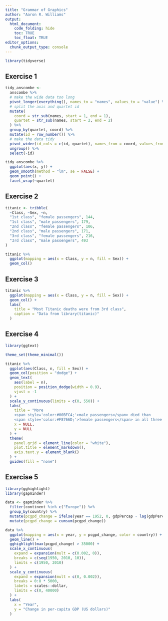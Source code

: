 ```yaml
---
title: "Grammar of Graphics"
author: "Aaron R. Williams"
output:
  html_document:
    code_folding: hide
    toc: TRUE
    toc_float: TRUE
editor_options:
  chunk_output_type: console
---
```


```r
library(tidyverse)

```

## Exercise 1

```r
tidy_anscombe <- 
  anscombe %>%
  # make the wide data too long
  pivot_longer(everything(), names_to = "names", values_to = "value") %>%
  # split the axis and quartet id
  mutate(
    coord = str_sub(names, start = 1, end = 1),
    quartet = str_sub(names, start = 2, end = 2) 
  ) %>%
  group_by(quartet, coord) %>%
  mutate(id = row_number()) %>%
  # make the data tidy
  pivot_wider(id_cols = c(id, quartet), names_from = coord, values_from = value) %>%
  ungroup() %>%
  select(-id)

tidy_anscombe %>%
  ggplot(aes(x, y)) +
  geom_smooth(method = "lm", se = FALSE) +
  geom_point() +
  facet_wrap(~quartet)

```

## Exercise 2

```r
titanic <- tribble(
  ~Class, ~Sex, ~n,
  "1st class", "female passengers", 144,
  "1st class", "male passengers", 179,
  "2nd class", "female passengers", 106,
  "2nd class", "male passengers", 171, 
  "3rd class", "female passengers", 216,
  "3rd class", "male passengers", 493
)

titanic %>%
  ggplot(mapping = aes(x = Class, y = n, fill = Sex)) +
  geom_col()

```

## Exercise 3

```r
titanic %>%
  ggplot(mapping = aes(x = Class, y = n, fill = Sex)) +
  geom_col() +
  labs(
    title = "Most Titanic deaths were from 3rd class",
    caption = "Data from library(titanic)"
  )

```

## Exercise 4

```r
library(ggtext)

theme_set(theme_minimal())

titanic %>%
  ggplot(aes(Class, n, fill = Sex)) +
  geom_col(position = "dodge") +
  geom_text(
    aes(label = n),
    position = position_dodge(width = 0.9),
    vjust = -1
  ) +
  scale_y_continuous(limits = c(0, 550)) +
  labs(
    title = "More 
    <span style='color:#00BFC4;'>male passengers</span> died than 
    <span style='color:#F8766D;'>female passengers</span> in all three classes",
    x = NULL,
    y = NULL
  ) +
  theme(
    panel.grid = element_line(color = "white"),
    plot.title = element_markdown(),
    axis.text.y = element_blank()
  ) +
  guides(fill = "none")

```

## Exercise 5

```r
library(gghighlight)
library(gapminder)

data <- gapminder %>%
  filter(continent %in% c("Europe")) %>%
  group_by(country) %>%
  mutate(pcgpd_change = ifelse(year == 1952, 0, gdpPercap - lag(gdpPercap))) %>%
  mutate(pcgpd_change = cumsum(pcgpd_change))

data %>%
  ggplot(mapping = aes(x = year, y = pcgpd_change, color = country)) +
  geom_line() +
  gghighlight(max(pcgpd_change) > 35000) +
  scale_x_continuous(
    expand = expansion(mult = c(0.002, 0)),
    breaks = c(seq(1950, 2010, 10)),
    limits = c(1950, 2010)
  ) +
  scale_y_continuous(
    expand = expansion(mult = c(0, 0.002)),
    breaks = 0:8 * 5000,
    labels = scales::dollar,
    limits = c(0, 40000)
  ) +
  labs(
    x = "Year",
    y = "Change in per-capita GDP (US dollars)"
  )

```
